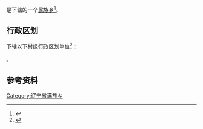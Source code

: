 {{中国乡级行政区|21/14/81/207/000}}

'''{{PAGENAMEBASE}}'''是{{PRC admin/fullname|21/14/81/207/000|3}}下辖的一个[[民族乡|民族乡]]<ref>{{PRC admin/ref sgc|{{PRC admin/parent|21/14/81/207/000}}}}</ref>。

== 行政区划 ==
{{PAGENAMEBASE}}下辖以下村级行政区划单位<ref>{{PRC admin/ref sgc|21/14/81/207/000}}</ref>：

{{PRC admin/children|21/14/81/207/000}}。

== 参考资料 ==
{{reflist}}

{{辽宁行政区划小作品}}
{{PRC admin/navcat|21/14/81/207/000}}
[[Category:辽宁省满族乡|Category:辽宁省满族乡]]